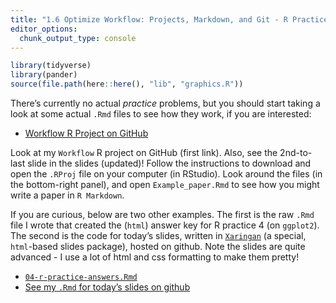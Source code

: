 ```yaml
---
title: "1.6 Optimize Workflow: Projects, Markdown, and Git - R Practice"
editor_options: 
  chunk_output_type: console
---
```


```r
library(tidyverse)
library(pander)
source(file.path(here::here(), "lib", "graphics.R"))
```

There's currently no actual *practice* problems, but you should start taking a look at some actual `.Rmd` files to see how they work, if you are interested:

- [<i class="fas fa-external-link-square-alt"></i> Workflow R Project on GitHub](http://github.com/ryansafner/workflow)

Look at my `Workflow` R project on GitHub (first link). Also, see the 2nd-to-last slide in the slides (updated)! Follow the instructions to download and open the `.RProj` file on your computer (in RStudio). Look around the files (in the bottom-right panel), and open `Example_paper.Rmd` to see how you might write a paper in `R Markdown`.

If you are curious, below are two other examples. The first is the raw `.Rmd` file I wrote that created the (`html`) answer key for R practice 4 (on `ggplot2`). The second is the code for today's slides, written in [`Xaringan`](http://github.com/yihui/xaringan) (a special, `html`-based slides package), hosted on github. Note the slides are quite advanced - I use a lot of html and css formatting to make them pretty!

- [<i class="fab fa-markdown"></i> `04-r-practice-answers.Rmd`](/r/04-r-practice-answers.Rmd)
- [<i class="fab fa-markdown"></i> See my `.Rmd` for today's slides on github](https://github.com/ryansafner/metricsF19/blob/master/static/slides/06-slides.Rmd)
